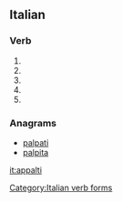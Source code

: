 ==Italian==

===Verb===
{{head|it}}

# {{conjugation of|appaltare||2|s|pres|ind|lang=it}}
# {{conjugation of|appaltare||1|s|pres|sub|lang=it}}
# {{conjugation of|appaltare||2|s|pres|sub|lang=it}}
# {{conjugation of|appaltare||3|s|pres|sub|lang=it}}
# {{conjugation of|appaltare||3|s|imp|lang=it}}

===Anagrams===
* [[palpati#Italian|palpati]]
* [[palpita#Italian|palpita]]

[[Category:Italian verb forms]]

[[it:appalti]]